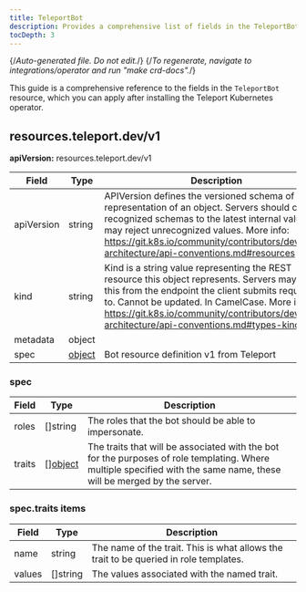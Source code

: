 ```yaml
---
title: TeleportBot
description: Provides a comprehensive list of fields in the TeleportBot resource available through the Teleport Kubernetes operator
tocDepth: 3
---
```


{/*Auto-generated file. Do not edit.*/}
{/*To regenerate, navigate to integrations/operator and run "make crd-docs".*/}

This guide is a comprehensive reference to the fields in the `TeleportBot`
resource, which you can apply after installing the Teleport Kubernetes operator.


## resources.teleport.dev/v1

**apiVersion:** resources.teleport.dev/v1

|Field|Type|Description|
|---|---|---|
|apiVersion|string|APIVersion defines the versioned schema of this representation of an object. Servers should convert recognized schemas to the latest internal value, and may reject unrecognized values. More info: https://git.k8s.io/community/contributors/devel/sig-architecture/api-conventions.md#resources|
|kind|string|Kind is a string value representing the REST resource this object represents. Servers may infer this from the endpoint the client submits requests to. Cannot be updated. In CamelCase. More info: https://git.k8s.io/community/contributors/devel/sig-architecture/api-conventions.md#types-kinds|
|metadata|object||
|spec|[object](#spec)|Bot resource definition v1 from Teleport|

### spec

|Field|Type|Description|
|---|---|---|
|roles|[]string|The roles that the bot should be able to impersonate.|
|traits|[][object](#spectraits-items)|The traits that will be associated with the bot for the purposes of role templating.  Where multiple specified with the same name, these will be merged by the server.|

### spec.traits items

|Field|Type|Description|
|---|---|---|
|name|string|The name of the trait. This is what allows the trait to be queried in role templates.|
|values|[]string|The values associated with the named trait.|

